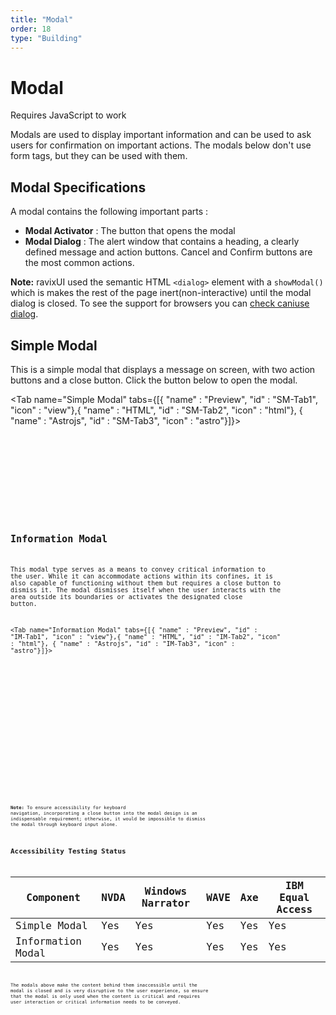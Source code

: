 ```yaml
---
title: "Modal"
order: 18
type: "Building"
---
```



# Modal

<Alert type="info">Requires JavaScript to work</Alert>

Modals are used to display important information and can be used to ask users for confirmation on important actions. The modals below don't use form tags, but they can be used with them.

## Modal Specifications

A modal contains the following important parts :

- **Modal Activator** : The button that opens the modal
- **Modal Dialog** : The alert window that contains a heading, a clearly defined message and action buttons. Cancel and Confirm buttons are the most common actions.

**Note:** ravixUI used the semantic HTML `<dialog>` element with a `showModal()` which is makes the rest of the page inert(non-interactive) until the modal dialog is closed. To see the support for browsers you can [check caniuse dialog](https://caniuse.com/?search=dialog).

## Simple Modal

This is a simple modal that displays a message on screen, with two action buttons and a close button. Click the button below to open the modal.

<Tab name="Simple Modal" tabs={[{ "name" : "Preview", "id" : "SM-Tab1", "icon" : "view"},{ "name" : "HTML", "id" : "SM-Tab2", "icon" : "html"}, { "name" : "Astrojs", "id" : "SM-Tab3", "icon" : "astro"}]}>

<section id ="SM-Tab1-panel" role="tabpanel" data-role="tabpanel" aria-labelledby="SM-Tab1">
<div class="flex p-6 justify-center w-full">
<Modal />
</div>

</section>

<section id ="SM-Tab2-panel" role="tabpanel" data-role="tabpanel" aria-labelledby="SM-Tab2" class="hidden">

<Code
  code={ModalCode}
  lang="html"
  wrap="true"
  data-pagefind-ignore
/>

</section>

<section id ="SM-Tab3-panel" role="tabpanel" data-role="tabpanel" aria-labelledby="SM-Tab3" class="hidden">

<Code
  code={ModalCodeAstro}
  lang="astro"
  title="SimpleModal.astro"
  wrap="true"
  data-pagefind-ignore
/>

</section>

</Tab>

## Information Modal

This modal type serves as a means to convey critical information to the user. While it can accommodate actions within its confines, it is also capable of functioning without them but requires a close button to dismiss it. The modal dismisses itself when the user interacts with the area outside its boundaries or activates the designated close button.

<Tab name="Information Modal" tabs={[{ "name" : "Preview", "id" : "IM-Tab1", "icon" : "view"},{ "name" : "HTML", "id" : "IM-Tab2", "icon" : "html"}, { "name" : "Astrojs", "id" : "IM-Tab3", "icon" : "astro"}]}>

<section id ="IM-Tab1-panel" role="tabpanel" data-role="tabpanel" aria-labelledby="IM-Tab1">
<div class="flex p-6 justify-center w-full">
<InfoModal />
</div>

</section>

<section id ="IM-Tab2-panel" role="tabpanel" data-role="tabpanel" aria-labelledby="IM-Tab2" class="hidden">

<Code
  code={InfoModalCode}
  lang="html"
  wrap="true"
  data-pagefind-ignore
/>

</section>

<section id ="IM-Tab3-panel" role="tabpanel" data-role="tabpanel" aria-labelledby="IM-Tab3" class="hidden">

<Code
  code={InfoModalCodeAstro}
  lang="astro"
  title="InfoModal.astro"
  wrap="true"
  data-pagefind-ignore
/>

</section>

</Tab>

**Note:** To ensure accessibility for keyboard navigation, incorporating a close button into the modal design is an indispensable requirement; otherwise, it would be impossible to dismiss the modal through keyboard input alone.

## Accessibility Testing Status

| Component         | NVDA | Windows Narrator | WAVE | Axe | IBM Equal Access |
| ----------------- | ---- | ---------------- | ---- | --- | ---------------- |
| Simple Modal      | Yes  | Yes              | Yes  | Yes | Yes              |
| Information Modal | Yes  | Yes              | Yes  | Yes | Yes              |

The modals above make the content behind them inaccessible until the modal is closed and is very disruptive to the user experience, so ensure that the modal is only used when the content is critical and requires user interaction or critical information needs to be conveyed.

